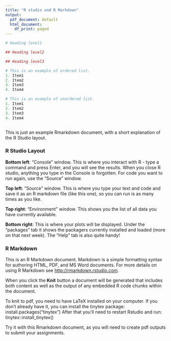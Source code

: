 ---
title: "R studio and R Markdown"
output:
  pdf_document: default
  html_document:
    df_print: paged
---

```{r setup, include=FALSE}
# Heading level1

## Heading level2

## Heading level3

# This is an example of ordered list.
1. Item1
2. Item2
3. Item3
4. Item4

# This is an example of unordered list.
1. Item1
2. Item2
3. Item3
4. Item4



```

This is just an example Rmarkdown document, with a short explanation of the R Studio layout.

### R Studio Layout

**Bottom left**: "Console" window. This is where you interact with R - type a command and press Enter, and you will see the results. When you close R studio, anything you type in the Console is forgotten. For code you want to run again, use the "Source" window.

**Top left**: "Source" window. This is where you type your text and code and save it as an R markdown file (like this one), so you can run is as many times as you like.

**Top right**: "Environment" window. This shows you the list of all data you have currently available.

**Bottom right**: This is where your plots will be displayed. Under the "packages" tab it shows the packagers currently installed and loaded (more on that next week). The "Help" tab is also quite handy!

### R Markdown

This is an R Markdown document. Markdown is a simple formatting syntax for authoring HTML, PDF, and MS Word documents. For more details on using R Markdown see <http://rmarkdown.rstudio.com>.

When you click the **Knit** button a document will be generated that includes both content as well as the output of any embedded R code chunks within the document. 

To knit to pdf, you need to have LaTeX installed on your computer. If you don't already have it, you can install the tinytex package: install.packages("tinytex")
After that you'll need to restart Rstudio and run: tinytex::install_tinytex()

Try it with this Rmarkdown document, as you will need to create pdf outputs to submit your assignments. 



